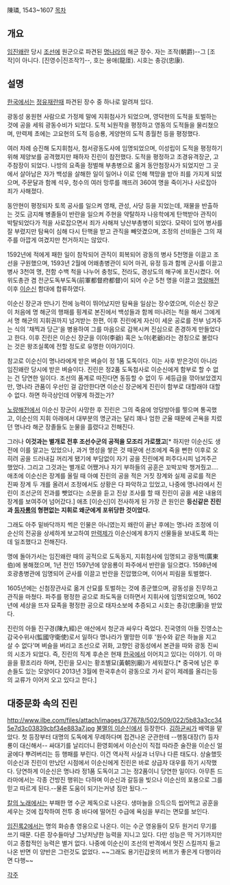陳璘, 1543~1607
[[목차]]
== 개요 ==
[[임진왜란]] 당시 [[조선]]에 원군으로 파견된 [[명]]나라의 해군 장수. 자는 조작(朝爵)--그 [조작]이 아니다. [진영수|진조작?]--, 호는 용애(龍厓). 시호는 충강(忠康).

== 설명 ==
[[한국]]에서는 [[정유재란]]때 파견된 장수 중 하나로 알려져 있다.

광동성 옹원현 사람으로 가정제 말에 지휘첨사가 되었으며, 영덕현의 도적을 토벌하는 것에 공을 세워 광동수비가 되었다. 도적 뇌원작을 평정하고 영동의 도적들을 물리쳤으며, 만력제 초에는 고요현의 도적 등승룡, 게양현의 도적 종월천 등을 평정했다.

여러 차례 승진해 도지휘첨사, 첨서광동도사에 임명되었으며, 이성립이 도적을 평정하기 위해 제양보를 공격했지만 패하자 진린이 참전했다. 도적을 평정하고 조경유격장군, 고주참장이 되었다. 나방의 요족을 정벌해 부총병으로 옮겨 동안첨장사가 되었지만 그 곳에서 살아남은 자가 백성을 살해한 일이 일어나 이로 인해 책망을 받아 죄를 가지게 되었으며, 주문달과 함께 석우, 청수의 여러 망루를 꺠뜨려 360여 명을 죽이거나 사로잡아 죄가 사해졌다.

동안현이 평정되자 토목 공사를 일으켜 영채, 관성, 사당 등을 지었는데, 재물을 반출하는 것도 금지해 병졸들이 반란을 일으켜 주현을 약탈하자 나응학에게 탄핵받아 관직이 박탈되었다가 적을 사로잡으면서 죄가 사해져 낭산부총병이 되었다. 모략이 있어 병사를 잘 부렸지만 탐욕이 심해 다시 탄핵을 받고 관직을 빼앗겼으며, 조정의 선비들은 그의 재주를 아깝게 여겼지만 천거하지는 않았다.

1592년에 적에게 패한 일이 참작되어 관직이 회복되어 광동의 병사 5천명을 이끌고 조선을 구원했으며, 1593년 2월에 어왜총병관이 되어 마귀, 유정 등과 함께 군사를 이끌고 병사 3천여 명, 전함 수백 척을 나누어 충청도, 전라도, 경상도의 해구에 포진시켰다. 어위도총관 겸 전군도독부도독(前軍都督府都督)이 되어 수군 5천 명을 이끌고 [[명량해전]] 이후 [[이순신]] 함대에 합류하였다.

이순신 장군과 만나기 전에 능력이 뛰어났지만 탐욕을 일삼는 장수였으며, 이순신 장군이 처음에 명 해군의 행패를 핑계로 본진에서 백성들과 함께 떠나려는 척을 해서 그에게서 명 해군의 지휘권까지 넘겨받는 한편, 이후 진린에게 자신이 세운 공로를 전부 넘겨주는 식의 '채찍과 당근'을 병용하여 그를 마음으로 감복시켜 진심으로 존경하게 만들었다고 한다. 이후 진린은 이순신 장군을 이야(李爺) 혹은 노야(老爺)라는 경칭으로 불렀다는 것은 왕조실록에 전할 정도로 유명한 이야기이다.

참고로 이순신이 명나라에게 받은 벼슬이 정 1품 도독이다. 이는 사후 받은것이 아니라 임진왜란 당시에 받은 벼슬이다. 진린은 정2품 도독첨사로 이순신에게 함부로 할 수 없는 건 당연한 일이다. 조선의 품계로 따진다면 동등할 수 없이 두 세등급을 깎아보았겠지만, 명나라 관품이 우선인 걸 감안한다면 이순신 장군에게 진린이 함부로 대할래야 대할 수 없다. 하면 하극상인데 어떻게 하겠는가?

[[노량해전]]에서 이순신 장군이 사망한 후 진린은 그의 죽음에 엉덩방아를 찧으며 통곡했고, 이순신의 지휘 아래에서 대부분의 명군과는 달리 꽤나 엄한 군율 때문에 곤욕을 치렀던 명나라 해군 장졸들도 눈물을 흘렸다고 전해진다.

그러나 '''이것과는 별개로 전후 조선수군의 공적을 모조리 가로챘고'''[* 하지만 이순신도 생전에 이를 알고는 있었으나, 과거 명성을 쌓은 것 때문에 선조에게 죽을 뻔한 이후로 오히려 공을 드러내길 꺼리게 됐기에 부담없이 자기 공을 진린에게 퍼주다시피 넘겨주곤 했었다. 그리고 그것과는 별개로 어쨌거나 자기 부하들의 공훈은 꼬박꼬박 챙겨줬고…. 애초에 이순신은 장계를 올릴 때 아예 진린의 공을 적은 거짓 장계와 실제 공로를 적은 진짜 장계 두 개를 올려서 조정에서도 상황은 다 파악하고 있었고, 나중에 명나라에서 진린이 조선군의 전과를 뺏었다는 소문을 듣고 진상 조사를 할 때 진린이 공을 세운 내용의 장계를 보여주어 넘어갔다.] 애초 [이순신]이 전사하게 된 가장 큰 원인은 '''등신같은 진린과 [[등자룡]]의 형편없는 지휘로 왜군에게 포위당한 것이었다.'''

그래도 아주 밑바닥까지 썩은 인물은 아니였는지 왜란이 끝난 후에는 명나라 조정에 이순신의 전공을 상세하게 보고하여 [[만력제]]가 이순신에게 8가지 선물들을 보내도록 하는 데 일조했다고 전해진다.

명에 돌아가서는 임진왜란 때의 공적으로 도독동지, 지휘첨사에 임명되고 광동백(廣東伯)에 봉해졌으며, 1년 전인 1597년에 양응룡이 파주에서 반란을 일으켰다. 1598년에 호광총병관에 임명되어 군사를 이끌고 반란을 진압했으며, 이어서 피림을 토벌했다.

1605년에는 신첨장관사로 옮겨 산묘를 토벌하는 것에 종군했으며, 광동성을 진무하고 관직을 마쳤다. 파주를 평정한 공으로 좌도독을 더하면서 지휘사에 임명되었으며, 1602년에 세상을 뜨자 묘족을 평정한 공으로 태자소보에 추증되고 시호는 충강(忠康)을 받았다.

진린의 아들 진구경(陳九經)은 애산에서 청군과 싸우다 죽었다. 진국영의 아들 진영소는 감국수위사(監國守衛使)로서 일하다 명나라가 멸망한 이후 '원수와 같은 하늘을 지고 살 수 없다'며 벼슬을 버리고 조선으로 귀화, 고향인 광동성에서 본관을 따와 광동 진씨의 시조가 되었다. 즉, 진린의 직계 후손은 현재 [[한국]]에서 이어지고 있다는 이야기. 이 마을을 황조리라 하며, 진린을 모시는 황조별묘(黃朝別廟)가 세워졌다.[* 중국에 남은 후손들도 있는 모양이다 2013년 3월에 한국후손이 광동으로 가서 같이 제례를 올리는등의 교류가 이어저 오고 있다고 한다.] 

== 대중문화 속의 진린 ==
http://www.ilbe.com/files/attach/images/377678/502/509/022/5b83a3cc345e7d3c03839cbf34e883a7.jpg
[[불멸의 이순신]]에서 등장한다. [[김하균]]씨가 배역을 맡았다. 첫 등장부터 대명의 도독에게 무례하다며 접견나온 군관한테 --행동대장(?) 등자룡이 대신해서-- 싸대기를 날리더니 환영회에서 이순신이 직접 따라준 술잔을 이순신 얼굴에다 뿌려버리는 등 행패를 부린다. 이건 역사적 사실과 너무나 다른 태도다. 상술했듯 이순신과 진린이 만났던 시점에서 이순신에게 진린은 바로 상급자 대우를 하기 시작했다. 당연하게 이순신은 명나라 정1품 도독이고 그는 정2품이니 당연한 일이다. 아무튼 드라마에서는 각종 건방진 행위는 다하며 이순신과 갈등을 빚으나 이순신의 포용으로 그를 믿고 따르게 된다.--물론 도움이 되기는커녕 짐만 됬다.--

[[칼의 노래]]에서는 부패한 명 수군 제독으로 나온다. 생마늘을 으득으득 씹어먹고 공훈을 세우는 것에 집착하여 전투 중 바다에 떨어진 수급에 욕심을 부리는 면모를 보인다.

[[임진록2]]에서는 명의 화승총 영웅으로 나온다. 이는 수군 영웅들이 모두 원거리 무기를 쓰기 때문. 다른 장수들마냥 그냥저냥한 능력을 지니고 있다. 다만 성능은 딱 거기까지만이고 종합적인 능력은 별거 없다. 나중에 이순신이 조선의 반격에서 멋진 스킬까지 들고나온 반면 이 양반은 그런것도 없었다. ~~그래도 용기린갑옷의 버프가 좋은게 다행이라면 다행~~

[[각주]]

